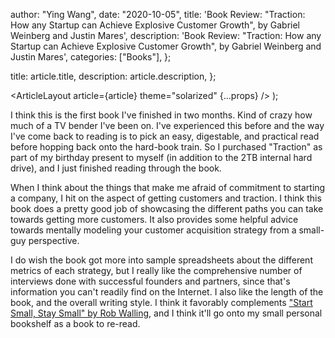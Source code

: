 
  author: "Ying Wang",
  date: "2020-10-05",
  title:
    'Book Review: "Traction: How any Startup can Achieve Explosive Customer Growth", by Gabriel Weinberg and Justin Mares',
  description:
    'Book Review: "Traction: How any Startup can Achieve Explosive Customer Growth", by Gabriel Weinberg and Justin Mares',
  categories: ["Books"],
};

  title: article.title,
  description: article.description,
};

  <ArticleLayout article={article} theme="solarized" {...props} />
);

I think this is the first book I've finished in two months. Kind of crazy how
much of a TV bender I've been on. I've experienced this before and the way I've
come back to reading is to pick an easy, digestable, and practical read before
hopping back onto the hard-book train. So I purchased "Traction" as part of my
birthday present to myself (in addition to the 2TB internal hard drive), and I
just finished reading through the book.

When I think about the things that make me afraid of commitment to starting a
company, I hit on the aspect of getting customers and traction. I think this
book does a pretty good job of showcasing the different paths you can take
towards getting more customers. It also provides some helpful advice towards
mentally modeling your customer acquisition strategy from a small-guy
perspective.

I do wish the book got more into sample spreadsheets about the different metrics
of each strategy, but I really like the comprehensive number of interviews done
with successful founders and partners, since that's information you can't
readily find on the Internet. I also like the length of the book, and the
overall writing style. I think it favorably complements ["Start Small, Stay
Small" by Rob Walling](/posts/2018/10/25/starting_small_staying_small), and I
think it'll go onto my small personal bookshelf as a book to re-read.
